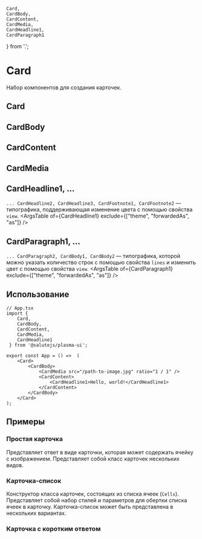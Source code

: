 


    Card,
    CardBody,
    CardContent,
    CardMedia,
    CardHeadline1,
    CardParagraph1
} from '.';

<Meta title="Content/Card" decorators={[InSpacing]} />

# Card
Набор компонентов для создания карточек.

## Card
<Description of={Card} />
<ArgsTable of={Card} />

## CardBody
<Description of={CardBody} />

## CardContent
<Description of={CardContent} />
<ArgsTable of={CardContent} />

## CardMedia
<Description of={CardMedia} />
<ArgsTable of={CardMedia} />

## CardHeadline1, ...
``... CardHeadline2, CardHeadline3, CardFootnote1, CardFootnote2`` — типографика, поддерживающая изменение цвета с помощью свойства ``view``.
<ArgsTable of={CardHeadline1} exclude={["theme", "forwardedAs", "as"]} />

## CardParagraph1, ...
``... CardParagraph2, CardBody1, CardBody2`` — типографика, которой можно указать количество строк с помощью свойства ``lines`` и изменить цвет с помощью свойства ``view``.
<ArgsTable of={CardParagraph1} exclude={["theme", "forwardedAs", "as"]} />

## Использование

```tsx
// App.tsx
import {
    Card,
    CardBody,
    CardContent,
    CardMedia,
    CardHeadline1
 } from '@salutejs/plasma-ui';

export const App = () =>  (
    <Card>
        <CardBody>
            <CardMedia src="/path-to-image.jpg" ratio="1 / 1" />
            <CardContent>
                <CardHeadline1>Hello, world!</CardHeadline1>
            </CardContent>
        </CardBody>
    </Card>
);
```

## Примеры

### Простая карточка

Представляет ответ в виде карточки, которая может содержать ячейку с изображением. Представляет собой класс карточек нескольких видов.

<Canvas>
    <Story name="BasicValue" story={stories.BasicValue} />
    <Story name="BasicDefault" story={stories.BasicDefault} />
</Canvas>

### Карточка-список

Конструктор класса карточек, состоящих из списка ячеек (``Cells``).
Представляет собой набор стилей и параметров для обертки списка ячеек в карточку.
Карточка-список может быть представлена в нескольких вариантах.

<Canvas>
    <Story name="ListCard" story={stories.ListCard} />
    <Story name="ListAndHeader" story={stories.ListAndHeader} />
</Canvas>

### Карточка с коротким ответом

<Canvas>
    <Story name="FastAnswer" story={stories.FastAnswer} />
</Canvas>
